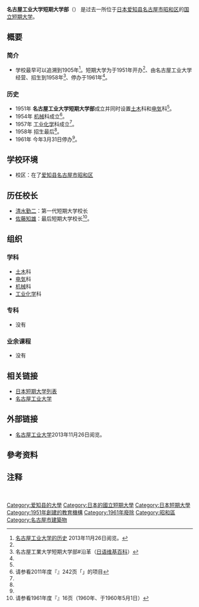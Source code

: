 {{大学(日本) 
| 国=日本
| 大学名=名古屋工业大学短期大学部
| ふりがな=なごやこうぎょうだいがくたんきだいがくぶ
| 英称=
| 画像=
| 图像大小=
| 画像説明=
| 大学设置年=1951年
| 创立年=1951年
| 学校种別=国立
| 设置者=名古屋工业大学
| 本部所在地=[[爱知县|爱知县]][[名古屋市|名古屋市]][[昭和区|昭和区]]御器所町<ref group="注" name="本部所在地">现在[[名古屋工业大学|名古屋工业大学]]所在地</ref>
| キャンパス={{JPN}}<br />[[爱知县|爱知县]][[名古屋市|名古屋市]][[昭和区|昭和区]]
| 学部=[[土木工程|土木]]科<br>[[电|电気]]科<br>[[机械|机械]]科<br>[[工业化学|工业化学]]科
| 研究科=
| 大学の略称=
| 网站=http://www.nitech.ac.jp/intro/history.html
}}
{{Portal|大學|Nuvola apps file-manager.png}}
'''名古屋工业大学短期大学部'''（{{jpn|j=名古屋工業大学短期大学部|hg=なごやこうぎょうだいがくたんきだいがくぶ|rm=Nagoya Kōgyō Daigaku  Tanki Daigakubu|f=t}}）<!--，简称'''**短'''（**たん）<ref name="简称">[http://www.** **短期大学]{{ja}}2013年11月**日阅览。</ref>，**-->是过去一所位于[[日本|日本]][[爱知县|爱知县]][[名古屋市|名古屋市]][[昭和区|昭和区]]的[[日本国立大学法人|国立]][[短期大学|短期大学]]。

== 概要 ==
=== 简介 ===
* 学校最早可以追溯到1905年<ref name="短期大学的历史">[http://www.nitech.ac.jp/intro/history.html 名古屋工业大学的历史] {{Wayback|url=http://www.nitech.ac.jp/intro/history.html |date=20170130002024 }}{{ja}}2013年11月26日阅览。</ref>。短期大学为于1951年开办<ref name="短期大学的历史"/>、由名古屋工业大学经营、招生到1958年<ref name="短期大学日语维基百科">名古屋工業大学短期大学部#沿革（[[日語維基百科|日语维基百科]]）</ref>、停办于1961年<ref name="全国短期大学高等専门学校一覧"/>。
=== 历史 ===
* 1951年 '''名古屋工业大学短期大学部'''成立并同时设置[[土木工程|土木]]科和[[电|电気]]科<ref name="全国短期大学高等専门学校一覧"/>。
* 1954年 [[机械|机械]]科成立<ref name="全国短期大学高等専门学校一覧">请参看2011年度『{{tsl|ja||全国短期大学高等専門学校一覧}}』242页「{{lang|ja|名古屋工業大学短期大学部}}」的项目{{ja}}</ref>。
* 1957年 [[工业化学|工业化学]]科成立<ref name="全国短期大学高等専门学校一覧"/>。
* 1958年 招生最后<ref name="短期大学日语维基百科"/>。
* 1961年 今年3月31日停办<ref name="全国短期大学高等専门学校一覧"/>。
<!--=== 宪章 ===
* 请参看[http://www.** **短期大学的标志] {{ja}} 2013年11月**日阅览。
=== 教育与研究===
**
==== 与国内外的比较 ====
**-->

== 学校环境==
* 校区：在了[[爱知县|爱知县]][[名古屋市|名古屋市]][[昭和区|昭和区]]
== 历任校长 ==
* [[清水勤二|清水勤二]]：第一代短期大学校长
* [[佐藤知雄|佐藤知雄]]：最后短期大学校长<ref name="全国学校総覧">请参看1961年度『{{tsl|ja|全国学校総覧||全国学校总览}}』16页（1960年、于1960年5月1日）{{ja}}</ref>。
<!--== 著名人和有关人员 ==
* [[**|**]]：**-->
== 组织 ==
=== 学科 ===
* [[土木工程|土木]]科
* [[电|电気]]科
* [[机械|机械]]科
* [[工业化学|工业化学]]科
=== 专科 ===
* 没有
=== 业余课程 ===
* 没有
<!--=== 附属学校 ===
* 
=== 附属机关 ===
* 
== 知名校友 ==
* [[**|**]]：-->
== 相关链接 ==
* [[日本短期大学列表|日本短期大学列表]]
* [[名古屋工业大学|名古屋工业大学]]
== 外部链接 ==
{{commons category|名古屋工业大学短期大学部}}
* [http://www.nitech.ac.jp/intro/history.html 名古屋工业大学]{{Wayback|url=http://www.nitech.ac.jp/intro/history.html |date=20170130002024 }}{{ja}}2013年11月26日阅览。
== 參考资料 ==
{{reflist}}
== 注释 ==
{{reflist|group="注"}}　

[[Category:爱知县的大學|Category:爱知县的大學]]
[[Category:日本的國立短期大學|Category:日本的國立短期大學]]
[[Category:日本短期大學|Category:日本短期大學]]
[[Category:1951年創建的教育機構|Category:1951年創建的教育機構]]
[[Category:1961年廢除|Category:1961年廢除]]
[[Category:昭和區|Category:昭和區]]
[[Category:名古屋市建築物|Category:名古屋市建築物]]